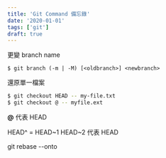 ```yaml
---
title: 'Git Command 備忘錄'
date: '2020-01-01'
tags: ['git']
draft: true
---
```


更變 branch name

```shell
$ git branch (-m | -M) [<oldbranch>] <newbranch>
```

還原單一檔案

```sh
$ git checkout HEAD -- my-file.txt
$ git checkout @ -- myfile.ext
```

**@** 代表 HEAD

HEAD^ = HEAD~1
HEAD~2 代表 HEAD

git rebase --onto
